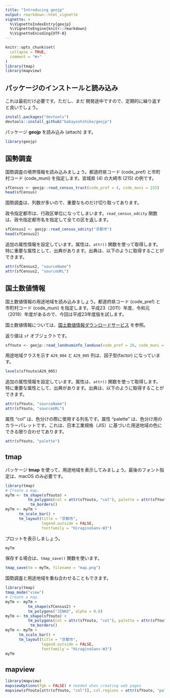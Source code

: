 ```yaml
---
title: "Introducing geojp"
output: rmarkdown::html_vignette
vignette: >
  %\VignetteIndexEntry{geojp}
  %\VignetteEngine{knitr::rmarkdown}
  %\VignetteEncoding{UTF-8}
---
```


```r
knitr::opts_chunk$set(
  collapse = TRUE,
  comment = "#>"
)
library(tmap)
library(mapview)
```

## パッケージのインストールと読み込み

これは最初だけ必要です。ただし、まだ
開発途中ですので、定期的に繰り返すと良いでしょう。

```r
install.packages("devtools")
devtools::install_github("babayoshihiko/geojp")
```

パッケージ **geojp** を読み込み (attach) ます。

```r
library(geojp)
```

## 国勢調査

国勢調査の境界情報を読み込みましょう。都道府県コード (code_pref) と市町村コード (code_muni) を指定します。宮城県 (4) の大崎市 (215) の例です。

```r
sfCensus <- geojp::read_census_tract(code_pref = 4, code_muni = 215)
head(sfCensus)
```

国勢調査は、列数が多いので、重要なものだけ切り取ってあります。

政令指定都市は、行政区単位になってしまいます。`read_census_odcity` 関数は、政令指定都市名を指定して全ての区を返します。

```r
sfCensus2 <- geojp::read_census_odcity("京都市")
head(sfCensus2)
```

追加の属性情報を設定しています。属性は、`attr()` 関数を使って取得します。特に重要な属性として、出典があります。出典は、以下のように取得することができます。

```r
attr(sfCensus2, "sourceName")
attr(sfCensus2, "sourceURL")
```

## 国土数値情報

国土数値情報の用途地域を読み込みましょう。都道府県コード (code_pref) と市町村コード (code_muni) を指定します。平成23（2011）年度、令和元（2019）年度があるので、今回は平成23年度版を試します。

国土数値情報については、[国土数値情報ダウンロードサービス](https://nlftp.mlit.go.jp/ksj/index.html) を参照。

返り値は `sf` オブジェクトです。

```r
sfYouto <- geojp::read_landnuminfo_landuse(code_pref = 26, code_muni = 100, year = 2011)
```

用途地域クラスを示す `A29_004` と `A29_005` 列は、因子型(factor) になっています。

```r
levels(sfYouto$A29_005)
```

追加の属性情報を設定しています。属性は、`attr()` 関数を使って取得します。特に重要な属性として、出典があります。出典は、以下のように取得することができます。

```r
attr(sfYouto, "sourceName")
attr(sfYouto, "sourceURL")
```

属性 "col" は、色分けの際に使用する列名です。属性 "palette" は、色分け用のカラーパレットです。これは、日本工業規格（JIS）に基づいた用途地域の色にできる限り合わせてあります。

```r
attr(sfYouto, "palette")
```

## tmap

パッケージ **tmap** を使って、用途地域を表示してみましょう。最後のフォント指定は、macOS のみ必要です。

```r
library(tmap)
# Create a map.
myTm <- tm_shape(sfYouto) +
          tm_polygons(col = attr(sfYouto, "col"), palette = attr(sfYouto, "palette"), alpha = 0.8) + 
           tm_borders()
myTm <- myTm +
      tm_scale_bar() +
      tm_layout(title = "京都市",
                legend.outside = FALSE, 
                fontfamily = "HiraginoSans-W3")
```

プロットを表示しましょう。

```r
myTm
```

保存する場合は、`tmap_save()` 関数を使います。

```r
tmap_save(tm = myTm, filename = "map.png")
```

国勢調査と用途地域を重ね合わせることもできます。

```r
library(tmap)
tmap_mode("view")
# Create a map.
myTm <- myTm +
          tm_shape(sfCensus2) +
          tm_polygons("JINKO", alpha = 0.8) 
myTm <- tm_shape(sfYouto) +
          tm_polygons(col = attr(sfYouto, "col"), palette = attr(sfYouto, "palette"), alpha = 0.8) + 
           tm_borders()
myTm <- myTm +
      tm_scale_bar() +
      tm_layout(title = "京都市",
                legend.outside = FALSE, 
                fontfamily = "HiraginoSans-W3")
myTm
```

## mapview

```r
library(mapview)
mapviewOptions(fgb = FALSE) # needed when creating web pages
mapview(sfYouto[attr(sfYouto, "col")], col.regions = attr(sfYouto, "palette"), fgb = FALSE)
```
